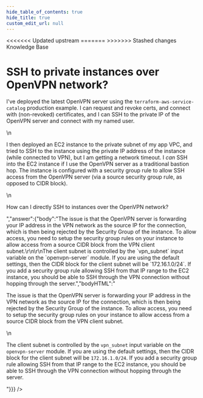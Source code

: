 ```yaml
---
hide_table_of_contents: true
hide_title: true
custom_edit_url: null
---
```



<head>
<<<<<<< Updated upstream
  <link rel="canonical" href="https://github.com/tnn-gruntwork-io/knowledge-base/discussions/359" />
=======
  <link rel="canonical" href="https://github.com/tnn-gruntwork-io/knowledge-base/discussions/359" />
>>>>>>> Stashed changes
</head>

<CenterLayout>
<span className="searchCategory">Knowledge Base</span>
<h1>SSH to private instances over OpenVPN network?</h1>
<GitHub discussion={{"id":"D_kwDOF8slf84APTQX","number":359,"author":{"login":"yorinasub17"},"title":"SSH to private instances over OpenVPN network?","body":"I've deployed the latest OpenVPN server using the `terraform-aws-service-catalog` production example. I can request and revoke certs, and connect with (non-revoked) certificates, and I can SSH to the private IP of the OpenVPN server and connect with my named user.\r\n\r\nI then deployed an EC2 instance to the private subnet of my app VPC, and tried to SSH to the instance using the private IP address of the instance (while connected to VPN), but I am getting a network timeout. I _can_ SSH into the EC2 instance if I use the OpenVPN server as a traditional bastion hop. The instance is configured with a security group rule to allow SSH access from the OpenVPN server (via a source security group rule, as opposed to CIDR block).\r\n\r\nHow can I directly SSH to instances over the OpenVPN network?","bodyHTML":"<p dir=\"auto\">I've deployed the latest OpenVPN server using the <code class=\"notranslate\">terraform-aws-service-catalog</code> production example. I can request and revoke certs, and connect with (non-revoked) certificates, and I can SSH to the private IP of the OpenVPN server and connect with my named user.</p>\n<p dir=\"auto\">I then deployed an EC2 instance to the private subnet of my app VPC, and tried to SSH to the instance using the private IP address of the instance (while connected to VPN), but I am getting a network timeout. I <em>can</em> SSH into the EC2 instance if I use the OpenVPN server as a traditional bastion hop. The instance is configured with a security group rule to allow SSH access from the OpenVPN server (via a source security group rule, as opposed to CIDR block).</p>\n<p dir=\"auto\">How can I directly SSH to instances over the OpenVPN network?</p>","answer":{"body":"The issue is that the OpenVPN server is forwarding your IP address in the VPN network as the source IP for the connection, which is then being rejected by the Security Group of the instance. To allow access, you need to setup the security group rules on your instance to allow access from a source CIDR block from the VPN client subnet.\r\n\r\nThe client subnet is controlled by the `vpn_subnet` input variable on the `openvpn-server` module. If you are using the default settings, then the CIDR block for the client subnet will be `172.16.1.0/24`. If you add a security group rule allowing SSH from that IP range to the EC2 instance, you should be able to SSH through the VPN connection without hopping through the server.","bodyHTML":"<p dir=\"auto\">The issue is that the OpenVPN server is forwarding your IP address in the VPN network as the source IP for the connection, which is then being rejected by the Security Group of the instance. To allow access, you need to setup the security group rules on your instance to allow access from a source CIDR block from the VPN client subnet.</p>\n<p dir=\"auto\">The client subnet is controlled by the <code class=\"notranslate\">vpn_subnet</code> input variable on the <code class=\"notranslate\">openvpn-server</code> module. If you are using the default settings, then the CIDR block for the client subnet will be <code class=\"notranslate\">172.16.1.0/24</code>. If you add a security group rule allowing SSH from that IP range to the EC2 instance, you should be able to SSH through the VPN connection without hopping through the server.</p>"}}} />

</CenterLayout>
  

<!-- ##DOCS-SOURCER-START
{
  "sourcePlugin": "github-discussions",
  "hash": "659b3969aade17f2ba8d22fe94519c21"
}
##DOCS-SOURCER-END -->

